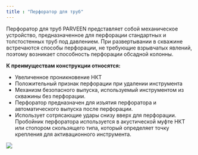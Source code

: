 ```yaml
---
title : "Перфоратор для труб"
---
```


Перфоратор для труб PARVEEN представляет собой механическое устройство, предназначенное для перфорации стандартных и толстостенных труб под давлением. При развертывании в скважине встречаются способы перфорации, не требующие взрывчатых явлений, поэтому возникает способность перфорации обсадной колонны.

**К преимуществам конструкции относятся:**

*  Увеличенное проникновение НКТ
*  Положительный признак перфорации при удалении инструмента
*  Механизм безопасного выпуска, используемый инструментом из скважины без перфорации.
*  Перфоратор предназначен для изъятия перфоратора и автоматического выпуска после перфорации.
*  Использует сотрясающие удары снизу вверх для перфорации. Пробойник перфоратора используется в акустической муфте НКТ или стопором скользящего типа, который определяет точку крепления для активационного инструмента.

<img src="./tubing-perforator-punch.png" />